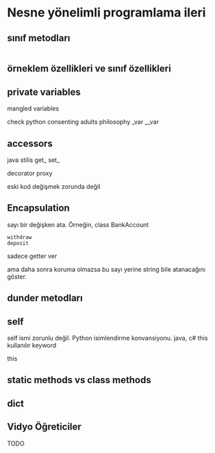 # Nesne yönelimli programlama ileri

## sınıf metodları


```.python
```




## örneklem özellikleri ve sınıf özellikleri




## private variables

mangled variables

check python consenting adults philosophy
_var
__var



## accessors

java stilis
	get_
	set_

decorator
proxy

eski kod değişmek zorunda değil

## Encapsulation
sayı bir değişken ata.
Örneğin,
class BankAccount

	withdraw
	deposit


sadece getter ver


ama daha sonra koruma olmazsa bu sayı yerine string bile atanacağını göster.



## dunder metodları


## self

self ismi zorunlu değil.
Python isimlendirme konvansiyonu.
java, c# this kullanılır keyword 

this

## static methods vs class methods



## __dict__


## Vidyo Öğreticiler

TODO

